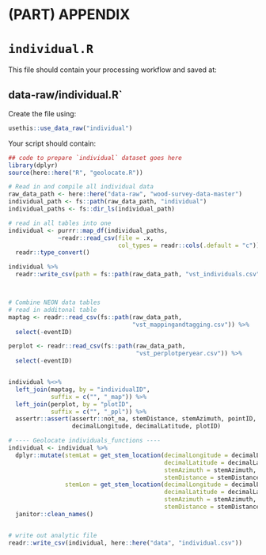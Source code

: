# (PART) APPENDIX {#appendix} 

# `individual.R`


This file should contain your processing workflow and saved at:

## **data-raw/individual.R`**

Create the file using:
```r
usethis::use_data_raw("individual")
```

Your script should contain:


```r
## code to prepare `individual` dataset goes here
library(dplyr)
source(here::here("R", "geolocate.R"))

# Read in and compile all individual data
raw_data_path <- here::here("data-raw", "wood-survey-data-master")
individual_path <- fs::path(raw_data_path, "individual")
individual_paths <- fs::dir_ls(individual_path)

# read in all tables into one
individual <- purrr::map_df(individual_paths,
              ~readr::read_csv(file = .x,
                               col_types = readr::cols(.default = "c"))) %>%
  readr::type_convert()

individual %>%
  readr::write_csv(path = fs::path(raw_data_path, "vst_individuals.csv"))



# Combine NEON data tables
# read in additonal table
maptag <- readr::read_csv(fs::path(raw_data_path, 
                                   "vst_mappingandtagging.csv")) %>%
  select(-eventID)

perplot <- readr::read_csv(fs::path(raw_data_path, 
                                    "vst_perplotperyear.csv")) %>%
  select(-eventID)


individual %<>%
  left_join(maptag, by = "individualID",
            suffix = c("", "_map")) %>%
  left_join(perplot, by = "plotID",
            suffix = c("", "_ppl")) %>%
  assertr::assert(assertr::not_na, stemDistance, stemAzimuth, pointID,
                  decimalLongitude, decimalLatitude, plotID)

# ---- Geolocate individuals_functions ----
individual <- individual %>%
  dplyr::mutate(stemLat = get_stem_location(decimalLongitude = decimalLongitude,
                                            decimalLatitude = decimalLatitude,
                                            stemAzimuth = stemAzimuth,
                                            stemDistance = stemDistance)$lat,
                stemLon = get_stem_location(decimalLongitude = decimalLongitude,
                                            decimalLatitude = decimalLatitude,
                                            stemAzimuth = stemAzimuth,
                                            stemDistance = stemDistance)$lon) %>%
  janitor::clean_names()


# write out analytic file
readr::write_csv(individual, here::here("data", "individual.csv"))

```

